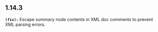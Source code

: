 ## 1.14.3
**`(fix):`** Escape summary node contents in XML doc comments to prevent XML parsing errors.

